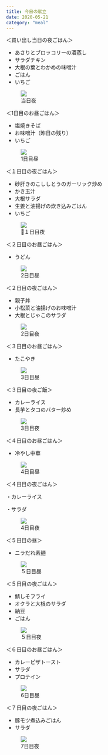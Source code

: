 ```yaml
---
title: 今日の献立
date: 2020-05-21
category: "meal"
---
```


＜買い出し当日の夜ごはん＞

- あさりとブロッコリーの酒蒸し
- サラダチキン
- 大根の葉とわかめの味噌汁
- ごはん
- いちご


<figure><img src={require("./IMG_1889.jpg")} /><figcaption>当日夜</figcaption></figure>

＜1日目のお昼ごはん＞

- 塩焼きそば
- お味噌汁（昨日の残り）
- いちご


<figure><img src={require("./IMG_1255.jpg")} /><figcaption>1日目昼</figcaption></figure>

＜１日目の夜ごはん＞

- 砂肝きのこししとうのガーリック炒め
- かき玉汁
- 大根サラダ
- 生姜と油揚げの炊き込みごはん
- いちご


<figure><img src={require("./IMG_1267.jpg")} /><figcaption>１日目夜</figcaption></figure>

＜２日目のお昼ごはん＞

- うどん


<figure><img src={require("./IMG_1311.jpg")} /><figcaption>2日目昼</figcaption></figure>

＜２日目の夜ごはん＞

- 親子丼
- 小松菜と油揚げのお味噌汁
- 大根とじゃこのサラダ


<figure><img src={require("./IMG_1302.jpg")} /><figcaption>2日目夜</figcaption></figure>

＜３日目のお昼ごはん＞

- たこやき


<figure><img src={require("./IMG_1359.jpg")} /><figcaption>3日目昼</figcaption></figure>

＜３日目の夜ご飯＞

- カレーライス
- 長芋とタコのバター炒め


<figure><img src={require("./IMG_1362.jpg")} /><figcaption>3日目夜</figcaption></figure>

＜４日目のお昼ごはん＞

- 冷やし中華


<figure><img src={require("./IMG_1349.jpg")} /><figcaption>4日目昼</figcaption></figure>

＜４日目の夜ごはん＞

・カレーライス<br/>

・サラダ

<figure><img src={require("./IMG_1353.jpg")} /><figcaption>4日目夜</figcaption></figure>

＜５日目の昼＞

- ニラだれ素麺


<figure><img src={require("./IMG_1366.jpg")} /><figcaption>５日目昼</figcaption></figure>

＜５日目の夜ごはん＞

- 鯖しそフライ
- オクラと大根のサラダ
- 納豆
- ごはん


<figure><img src={require("./FOODIE_1594976826.jpg")} /><figcaption>５日目夜</figcaption></figure>

＜６日目のお昼ごはん＞

- カレーピザトースト
- サラダ
- プロテイン


<figure><img src={require("./IMG_1399.jpg")} /><figcaption>6日目昼</figcaption></figure>

＜７日目の夜ごはん＞

- 豚モツ煮込みごはん
- サラダ


<figure><img src={require("./IMG_1380.jpg")} /><figcaption>7日目夜</figcaption></figure>




